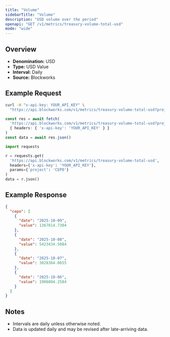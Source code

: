 ```yaml
---
title: "Volume"
sidebarTitle: "Volume"
description: "USD volume over the period"
openapi: "GET /v1/metrics/treasury-volume-total-usd"
mode: "wide"
---
```


## Overview

- **Denomination:** USD
- **Type:** USD Value
- **Interval:** Daily
- **Source:** Blockworks

## Example Request

<CodeGroup>

```bash cURL
curl -H "x-api-key: YOUR_API_KEY" \
  "https://api.blockworks.com/v1/metrics/treasury-volume-total-usd?project=CEPO"
```

```typescript TypeScript
const res = await fetch(
  'https://api.blockworks.com/v1/metrics/treasury-volume-total-usd?project=CEPO',
  { headers: { 'x-api-key': 'YOUR_API_KEY' } }
)
const data = await res.json()
```

```python Python
import requests

r = requests.get(
  'https://api.blockworks.com/v1/metrics/treasury-volume-total-usd',
  headers={'x-api-key': 'YOUR_API_KEY'},
  params={'project': 'CEPO'}
)
data = r.json()
```

</CodeGroup>

## Example Response

```json
{
  "cepo": [
    {
      "date": "2025-10-09",
      "value": 1367814.7304
    },
    {
      "date": "2025-10-08",
      "value": 5423434.5084
    },
    {
      "date": "2025-10-07",
      "value": 3028364.0655
    },
    {
      "date": "2025-10-06",
      "value": 1906004.2584
    }
  ]
}
```

## Notes
- Intervals are daily unless otherwise noted.
- Data is updated daily and may be revised after late-arriving data.